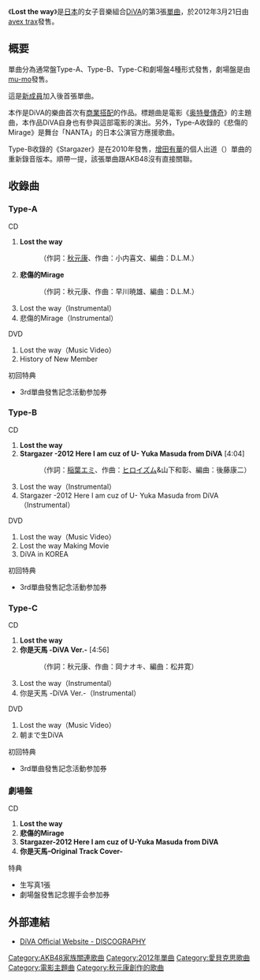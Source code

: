 {{Infobox Single 
| Name           = 《Lost the way》
| Artist         = [[DiVA|DiVA]]
| Album          = 
| Cover          = DiVA Lost the way.jpg
| A-side         = 
| B-side         = 
| Released       = 2012年3月21日
| Format         = [[單曲|單曲]]<br/>[[數位下載|數位下載]]
| Recorded       = 2012年<br/>{{JPN}}
| Genre          = [[J-POP|J-POP]]
| Length         = 
| Label          = [[avex_trax|avex trax]]
| Writer         = [[秋元康|秋元康]]（作詞）
| Producer       = 秋元康
| Certification  = 
| Chart position = * 週榜第3位（[[Oricon公信榜|Oricon]]）
| Last single    =  《[[Cry|Cry]]》<br/>（2011年）
| This single    =  《'''Lost the way'''》<br/>（2012年）
| Next single    =  
| Misc           = 
}}
《'''Lost the way'''》是[[日本|日本]]的女子音樂組合[[DiVA|DiVA]]的第3張[[單曲|單曲]]，於2012年3月21日由[[avex_trax|avex trax]]發售。

== 概要 ==
單曲分為通常盤Type-A、Type-B、Type-C和劇場盤4種形式發售，劇場盤是由[[mu-mo|mu-mo]]發售。

這是[[DiVA#成員|新成員]]加入後首張單曲。

本作是DiVA的樂曲首次有[[商業搭配|商業搭配]]的作品。標題曲是電影《[[奥特曼傳奇|奥特曼傳奇]]》的主題曲，本作品DiVA自身也有參與這部電影的演出。另外，Type-A收錄的《悲傷的Mirage》是舞台「NANTA」的日本公演官方應援歌曲。

Type-B收錄的《Stargazer》是在2010年發售，[[增田有華|增田有華]]的個人出道（{{lang|ja|ソロデビュー}}）單曲的重新錄音版本。順帶一提，該張單曲跟AKB48沒有直接關聯。

== 收錄曲 ==
=== Type-A ===
;CD
# '''Lost the way'''
#: （作詞：[[秋元康|秋元康]]、作曲：小内喜文、編曲：D.L.M.）
# '''悲傷的Mirage'''
#: （作詞：秋元康、作曲：早川暁雄、編曲：D.L.M.）
# Lost the way（Instrumental）
# 悲傷的Mirage（Instrumental）

;DVD
# Lost the way（Music Video）
# History of New Member

;初回特典
* 3rd單曲發售記念活動参加券
=== Type-B ===
;CD
# '''Lost the way'''
# '''Stargazer -2012 Here I am cuz of U- Yuka Masuda from DiVA''' [4:04]
#: （作詞：[[Solua|稲葉エミ]]、作曲：[[ヒロイズム|ヒロイズム]]&山下和彰、編曲：後藤康二）
# Lost the way（Instrumental）
# Stargazer -2012 Here I am cuz of U- Yuka Masuda from DiVA（Instrumental）

;DVD
# Lost the way（Music Video）
# Lost the way Making Movie
# DiVA in KOREA

;初回特典
* 3rd單曲發售記念活動参加券
=== Type-C ===
;CD
# '''Lost the way'''
# '''你是天馬 -DiVA Ver.-''' [4:56]
#: （作詞：秋元康、作曲：岡ナオキ、編曲：松井寛）
# Lost the way（Instrumental）
# 你是天馬 -DiVA Ver.-（Instrumental）

;DVD
# Lost the way（Music Video）
# 朝まで生DiVA

;初回特典
* 3rd單曲發售記念活動参加券
=== 劇場盤 ===
;CD
# '''Lost the way'''
# '''悲傷的Mirage'''
# '''Stargazer-2012 Here I am cuz of U-Yuka Masuda from DiVA'''
# '''你是天馬ｰOriginal Track Cover-'''

;特典
* 生写真1張
* 劇場盤發售記念握手会参加券

== 外部連結 ==
* [http://avexnet.or.jp/diva/discography/ DiVA Official Website - DISCOGRAPHY] {{Wayback|url=http://avexnet.or.jp/diva/discography/ |date=20110814131325 }}

{{DiVA}}
{{AKB48歌曲}}

{{DEFAULTSORT:Lost the way}}
[[Category:AKB48家族關連歌曲|Category:AKB48家族關連歌曲]]
[[Category:2012年單曲|Category:2012年單曲]]
[[Category:愛貝克思歌曲|Category:愛貝克思歌曲]]
[[Category:電影主題曲|Category:電影主題曲]]
[[Category:秋元康創作的歌曲|Category:秋元康創作的歌曲]]